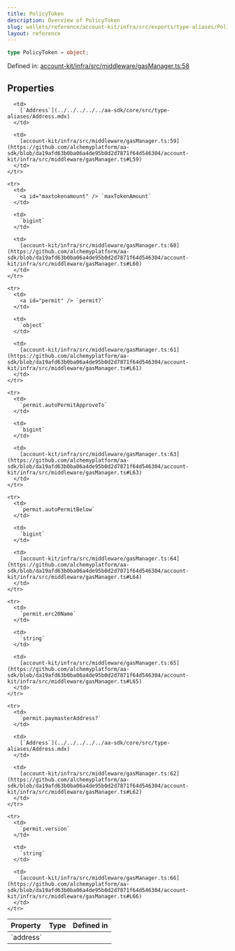 ```yaml
---
title: PolicyToken
description: Overview of PolicyToken
slug: wallets/reference/account-kit/infra/src/exports/type-aliases/PolicyToken
layout: reference
---
```


```ts
type PolicyToken = object;
```

Defined in: [account-kit/infra/src/middleware/gasManager.ts:58](https://github.com/alchemyplatform/aa-sdk/blob/da19afd63b0ba06a4de95b0d2d7871f64d546304/account-kit/infra/src/middleware/gasManager.ts#L58)

## Properties

<table>
  <thead>
    <tr>
      <th align="left">Property</th>
      <th align="left">Type</th>
      <th align="left">Defined in</th>
    </tr>
  </thead>

  <tbody>
    <tr>
      <td>
        <a id="address" /> `address`
      </td>

      <td>
        [`Address`](../../../../../aa-sdk/core/src/type-aliases/Address.mdx)
      </td>

      <td>
        [account-kit/infra/src/middleware/gasManager.ts:59](https://github.com/alchemyplatform/aa-sdk/blob/da19afd63b0ba06a4de95b0d2d7871f64d546304/account-kit/infra/src/middleware/gasManager.ts#L59)
      </td>
    </tr>

    <tr>
      <td>
        <a id="maxtokenamount" /> `maxTokenAmount`
      </td>

      <td>
        `bigint`
      </td>

      <td>
        [account-kit/infra/src/middleware/gasManager.ts:60](https://github.com/alchemyplatform/aa-sdk/blob/da19afd63b0ba06a4de95b0d2d7871f64d546304/account-kit/infra/src/middleware/gasManager.ts#L60)
      </td>
    </tr>

    <tr>
      <td>
        <a id="permit" /> `permit?`
      </td>

      <td>
        `object`
      </td>

      <td>
        [account-kit/infra/src/middleware/gasManager.ts:61](https://github.com/alchemyplatform/aa-sdk/blob/da19afd63b0ba06a4de95b0d2d7871f64d546304/account-kit/infra/src/middleware/gasManager.ts#L61)
      </td>
    </tr>

    <tr>
      <td>
        `permit.autoPermitApproveTo`
      </td>

      <td>
        `bigint`
      </td>

      <td>
        [account-kit/infra/src/middleware/gasManager.ts:63](https://github.com/alchemyplatform/aa-sdk/blob/da19afd63b0ba06a4de95b0d2d7871f64d546304/account-kit/infra/src/middleware/gasManager.ts#L63)
      </td>
    </tr>

    <tr>
      <td>
        `permit.autoPermitBelow`
      </td>

      <td>
        `bigint`
      </td>

      <td>
        [account-kit/infra/src/middleware/gasManager.ts:64](https://github.com/alchemyplatform/aa-sdk/blob/da19afd63b0ba06a4de95b0d2d7871f64d546304/account-kit/infra/src/middleware/gasManager.ts#L64)
      </td>
    </tr>

    <tr>
      <td>
        `permit.erc20Name`
      </td>

      <td>
        `string`
      </td>

      <td>
        [account-kit/infra/src/middleware/gasManager.ts:65](https://github.com/alchemyplatform/aa-sdk/blob/da19afd63b0ba06a4de95b0d2d7871f64d546304/account-kit/infra/src/middleware/gasManager.ts#L65)
      </td>
    </tr>

    <tr>
      <td>
        `permit.paymasterAddress?`
      </td>

      <td>
        [`Address`](../../../../../aa-sdk/core/src/type-aliases/Address.mdx)
      </td>

      <td>
        [account-kit/infra/src/middleware/gasManager.ts:62](https://github.com/alchemyplatform/aa-sdk/blob/da19afd63b0ba06a4de95b0d2d7871f64d546304/account-kit/infra/src/middleware/gasManager.ts#L62)
      </td>
    </tr>

    <tr>
      <td>
        `permit.version`
      </td>

      <td>
        `string`
      </td>

      <td>
        [account-kit/infra/src/middleware/gasManager.ts:66](https://github.com/alchemyplatform/aa-sdk/blob/da19afd63b0ba06a4de95b0d2d7871f64d546304/account-kit/infra/src/middleware/gasManager.ts#L66)
      </td>
    </tr>

  </tbody>
</table>
